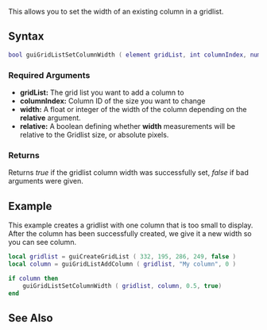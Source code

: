 {{Client function}}
 
This allows you to set the width of an existing column in a gridlist.

==Syntax== 
<syntaxhighlight lang="lua">
bool guiGridListSetColumnWidth ( element gridList, int columnIndex, number width, bool relative )
</syntaxhighlight> 

===Required Arguments=== 
*'''gridList:''' The grid list you want to add a column to
*'''columnIndex:''' Column ID of the size you want to change
*'''width:''' A float or integer of the width of the column depending on the '''relative''' argument.
*'''relative:''' A boolean defining whether '''width''' measurements will be relative to the Gridlist size, or absolute pixels.

===Returns===
Returns ''true'' if the gridlist column width was successfully set, ''false'' if bad arguments were given.

==Example== 
This example creates a gridlist with one column that is too small to display. After the column has been successfully created, we give it a new width so you can see column.
<!-- Why these odd positions? Examples look cleaner with numbers like 250 instead of 249. Dunno whether I should change them.-->
<syntaxhighlight lang="lua">local gridlist = guiCreateGridList ( 332, 195, 286, 249, false ) 
local column = guiGridListAddColumn ( gridlist, "My column", 0 )

if column then
	guiGridListSetColumnWidth ( gridlist, column, 0.5, true)
end
</syntaxhighlight>

==See Also==
{{GUI functions}}